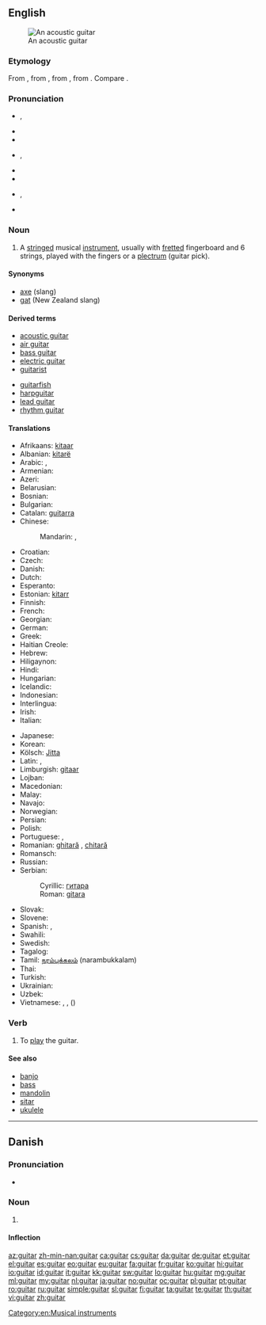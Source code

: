 ==English==

{{wikipedia}}
[[Image:Spanish guitar.jpg|thumb|An acoustic guitar]]

===Etymology===
From {{etyl|es}} {{term|guitarra|lang=es}}, from {{etyl|ar}} {{term|قيثارة|sc=Arab|tr=qīθāra}}, from {{etyl|la}} {{term|cithara|lang=la}}, from {{etyl|grc}} {{term|κιθάρα|lang=grc}}. Compare {{term|cither}}.

===Pronunciation===
* {{a|UK}} {{IPA|/ɡɪˈtɑː(ɹ)/}}, {{SAMPA|/gI"tA:(r\)/}}
* {{audio|en-uk-guitar.ogg|Audio (UK)}}
* {{rhymes|ɑː(r)}}
* {{a|US|GenAm}} {{IPA|/ɡɪˈtɑɹ/}}, {{SAMPA|/gI"tAr\/}}
* {{audio|en-us-guitar.ogg|Audio (US)}}
* {{rhymes|ɑː(r)}}
* {{a|US|Southern}} {{IPA|/ˈɡɪ.tɑɹ/}}, {{SAMPA|/"gI.tAr\/}}
* {{hyphenation|gui|tar}}

===Noun===
{{en-noun}}

# A [[string]]ed musical [[instrument]], usually with [[fretted]] fingerboard and 6 strings, played with the fingers or a [[plectrum]] (guitar pick).

====Synonyms====
* [[axe]] (slang)
* [[gat]] (New Zealand slang)

====Derived terms====
{{top2}}
* [[acoustic guitar]]
* [[air guitar]]
* [[bass guitar]]
* [[electric guitar]]
* [[guitarist]]
{{mid2}}
* [[guitarfish]]
* [[harpguitar]]
* [[lead guitar]]
* [[rhythm guitar]]
{{bottom}}

====Translations====
{{trans-top|instrument}}
* Afrikaans: [[kitaar]]
* Albanian: [[kitarë]] {{f}}
* Arabic: {{t|ar|قيثارة|f|tr=qithaara}},  {{t|ar|جيتار|m|tr=gitaar}}
* Armenian: {{t-|hy|կիթառ|tr=kit'aṙ}}
* Azeri: {{t+|az|gitara|xs=Azeri}}
* Belarusian: {{t-|be|гітара|f|tr=hitára|xs=Belarusian}}
* Bosnian: {{t-|bs|gitara|f}}
* Bulgarian: {{t|bg|китара|f|tr=kitára}}
* Catalan: [[guitarra]] {{f}}
* Chinese:
*: Mandarin: {{t-|cmn|吉他|tr=jítā|sc=Hani}},  {{t|cmn|六弦琴|tr=liùxiánqín|sc=Hani}}
* Croatian: {{t+|hr|gitara|f}}
* Czech: {{t+|cs|kytara|f}}
* Danish: {{t+|da|guitar|c}}
* Dutch: {{t+|nl|gitaar|f}}
* Esperanto: {{t-|eo|gitaro|xs=Esperanto}}
* Estonian: [[kitarr]]
* Finnish: {{t+|fi|kitara}}
* French: {{t+|fr|guitare|f}}
* Georgian: {{t|ka|გიტარა|sc=Geor|xs=Georgian}}
* German: {{t+|de|Gitarre|f}}
* Greek: {{t+|el|κιθάρα|f|tr=kithára}}
* Haitian Creole: {{tø|ht|gita}}
* Hebrew: {{t+|he|גיטרה|f|alt=גִּיטָרָה|tr=gitara}}
* Hiligaynon: {{tø|hil|gitara}}
* Hindi: {{t|hi|गिटार|xs=Hindi}}
* Hungarian: {{t+|hu|gitár}}
* Icelandic: {{t+|is|gítar|m}}
* Indonesian: {{t-|id|gitar|xs=Indonesian}}
* Interlingua: {{t|ia|guitarra}}
* Irish: {{t+|ga|giotár|m|xs=Irish}}
* Italian: {{t+|it|chitarra|f}}
{{trans-mid}}
* Japanese: {{t+|ja|ギター|tr=gitā}}
* Korean: {{t+|ko|기타|tr=gita|sc=Hang}}
* Kölsch: [[Jitta]] {{f}}
* Latin: {{t-|la|fides|f}},  {{t-|la|cithara}}
* Limburgish: [[gitaar]]
* Lojban: {{t|jbo|jgitrgitara}}
* Macedonian: {{t-|mk|гитара|f|tr=gitára}}
* Malay: {{t|ms|gitar}}
* Navajo: {{tø|nv|agaanstsiin}}
* Norwegian: {{t+|no|gitar}}
* Persian: {{t+|fa|گیتار|tr=gitâr|xs=Persian}}
* Polish: {{t+|pl|gitara|f}}
* Portuguese: {{t+|pt|guitarra|f}}, {{t+|pt|violão|m}}
* Romanian: [[ghitară]] {{f}}, [[chitară]] {{f}}
* Romansch: {{t|rm|ghitarra|f|xs=Romansch}}
* Russian: {{t+|ru|гитара|f|tr=gitára}}
* Serbian:
*: Cyrillic: [[гитара]] {{f}}
*: Roman: [[gitara]] {{f}}
* Slovak: {{t-|sk|gitara|f}}
* Slovene: {{t+|sl|kitara|f}}
* Spanish: {{t+|es|guitarra|f}}, {{t-|es|jarana|f}} {{qualifier|small}}
* Swahili: {{t+|sw|gitaa|xs=Swahili}}
* Swedish: {{t+|sv|gitarr|c}}
* Tagalog: {{t-|tl|gitara|xs=Tagalog}}
* Tamil: [[நரம்புக்கலம்]] (narambukkalam)
* Thai: {{t-|th|พิณ|tr=pin}}
* Turkish: {{t+|tr|gitar}}
* Ukrainian: {{t+|uk|гітара|f|tr=hitára|xs=Ukrainian}}
* Uzbek: {{t-|uz|gitara|xs=Uzbek}}
* Vietnamese: {{t-|vi|đàn ghi-ta|xs=Vietnamese}}, {{t+|vi|ghi-ta|xs=Vietnamese}}, {{t-|vi|lục huyền cầm|xs=Vietnamese}} ({{t-|vi|六絃琴|sc=Hani|xs=Vietnamese}})
{{trans-bottom}}

===Verb===
{{en-verb}}

# {{rare}} To [[play]] the guitar.

====See also====
* [[banjo]]
* [[bass]]
* [[mandolin]]
* [[sitar]]
* [[ukulele]]

[[Category:en:Musical instruments]]

----

==Danish==
{{wikipedia|lang=da}}

===Pronunciation===
* {{IPA|/ɡitar/|[ˈɡ̊itˢɑːˀ]|lang=da}}

===Noun===
{{da-noun|en|er}}

# {{l|en|guitar}}

====Inflection====
{{da-noun-infl|en|er}}

[[az:guitar]]
[[zh-min-nan:guitar]]
[[ca:guitar]]
[[cs:guitar]]
[[da:guitar]]
[[de:guitar]]
[[et:guitar]]
[[el:guitar]]
[[es:guitar]]
[[eo:guitar]]
[[eu:guitar]]
[[fa:guitar]]
[[fr:guitar]]
[[ko:guitar]]
[[hi:guitar]]
[[io:guitar]]
[[id:guitar]]
[[it:guitar]]
[[kk:guitar]]
[[sw:guitar]]
[[lo:guitar]]
[[hu:guitar]]
[[mg:guitar]]
[[ml:guitar]]
[[my:guitar]]
[[nl:guitar]]
[[ja:guitar]]
[[no:guitar]]
[[oc:guitar]]
[[pl:guitar]]
[[pt:guitar]]
[[ro:guitar]]
[[ru:guitar]]
[[simple:guitar]]
[[sl:guitar]]
[[fi:guitar]]
[[ta:guitar]]
[[te:guitar]]
[[th:guitar]]
[[vi:guitar]]
[[zh:guitar]]